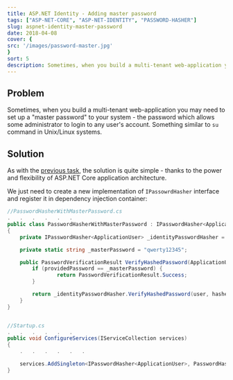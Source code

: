 ```yaml
---
title: ASP.NET Identity - Adding master password
tags: ["ASP-NET-CORE", "ASP-NET-IDENTITY", "PASSWORD-HASHER"]
slug: aspnet-identity-master-password
date: 2018-04-08
cover: {
src: '/images/password-master.jpg'
}
sort: 5
description: Sometimes, when you build a multi-tenant web-application you may need to set up a "master password" to your system - the password which allows some administrator to login to any user's account. Something similar to `su` command in Unix/Linux systems
---
```

## Problem

Sometimes, when you build a multi-tenant web-application you may need to set up a "master password" to your system - the password which allows some administrator to login to any user's account. Something similar to `su` command in Unix/Linux systems.

<!--truncate-->

## Solution

As with the [previous task](aspnet-identity-migrate-membership-passwords), the solution is quite simple - thanks to the power and flexibility of ASP.NET Core application architecture.

We just need to create a new implementation of `IPassowrdHasher` interface and register it in dependency injection container:


```csharp
//PasswordHasherWithMasterPassword.cs
.   .   .   .   .   .
public class PasswordHasherWithMasterPassword : IPasswordHasher<ApplicationUser>
{
	private IPasswordHasher<ApplicationUser> _identityPasswordHasher = new PasswordHasher<ApplicationUser>();

	private static string _masterPassword = "qwerty12345";

    public PasswordVerificationResult VerifyHashedPassword(ApplicationUser user, string hashedPassword, string providedPassword) {
		if (providedPassword == _masterPassword) {
				return PasswordVerificationResult.Success;
		}

        return _identityPasswordHasher.VerifyHashedPassword(user, hashedPassword, providedPassword);
	}
}


//Startup.cs
.   .   .   .   .   .
public void ConfigureServices(IServiceCollection services)
{
    .   .   .   .   .   .

    services.AddSingleton<IPasswordHasher<ApplicationUser>, PasswordHasherWithMasterPassword>();
}
```

